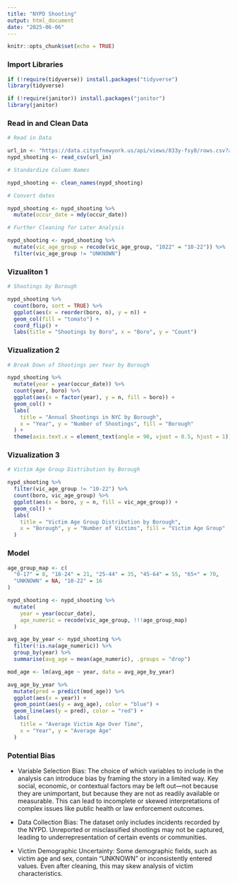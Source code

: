 ---
title: "NYPD Shooting"
output: html_document
date: "2025-06-06"
---

```{r setup, include=FALSE}
knitr::opts_chunk$set(echo = TRUE)
```

### Import Libraries

```{r Load Packages, echo=TRUE, results='hide', message=FALSE}
if (!require(tidyverse)) install.packages("tidyverse")
library(tidyverse)

if (!require(janitor)) install.packages("janitor")
library(janitor)
```
### Read in and Clean Data
```{r import, echo=TRUE, results='hide', message=FALSE}

# Read in Data

url_in <- "https://data.cityofnewyork.us/api/views/833y-fsy8/rows.csv?accessType=DOWNLOAD"
nypd_shooting <- read_csv(url_in)

# Standardize Column Names

nypd_shooting <- clean_names(nypd_shooting)

# Convert dates

nypd_shooting <- nypd_shooting %>% 
  mutate(occur_date = mdy(occur_date))

# Further Cleaning for Later Analysis

nypd_shooting <- nypd_shooting %>%
  mutate(vic_age_group = recode(vic_age_group, "1022" = "10-22")) %>%
  filter(vic_age_group != "UNKNOWN")
```
### Vizualiton 1
``` {r Viz 1, echo=TRUE, results='hide', message=FALSE}
# Shootings by Borough

nypd_shooting %>%
  count(boro, sort = TRUE) %>%
  ggplot(aes(x = reorder(boro, n), y = n)) +
  geom_col(fill = "tomato") +
  coord_flip() +
  labs(title = "Shootings by Boro", x = "Boro", y = "Count") 

```

\newline
### Vizualization 2
``` {r Viz 2, echo=TRUE, results='hide', message=FALSE}
# Break Down of Shootings per Year by Borough

nypd_shooting %>%
  mutate(year = year(occur_date)) %>%
  count(year, boro) %>%
  ggplot(aes(x = factor(year), y = n, fill = boro)) +
  geom_col() +
  labs(
    title = "Annual Shootings in NYC by Borough",
    x = "Year", y = "Number of Shootings", fill = "Borough"
  ) +
  theme(axis.text.x = element_text(angle = 90, vjust = 0.5, hjust = 1))
```

\newline
### Vizualization 3
``` {r Viz 3, echo=TRUE, results='hide', message=FALSE}
# Victim Age Group Distribution by Borough

nypd_shooting %>%
  filter(vic_age_group != "10-22") %>% 
  count(boro, vic_age_group) %>%
  ggplot(aes(x = boro, y = n, fill = vic_age_group)) +
  geom_col() +
  labs(
    title = "Victim Age Group Distribution by Borough",
    x = "Borough", y = "Number of Victims", fill = "Victim Age Group"
  )

```

\newline
### Model
```{r model, warning=FALSE}

age_group_map <- c(
  "0-17" = 8, "18-24" = 21, "25-44" = 35, "45-64" = 55, "65+" = 70, 
  "UNKNOWN" = NA, "10-22" = 16
)

nypd_shooting <- nypd_shooting %>%
  mutate(
    year = year(occur_date),
    age_numeric = recode(vic_age_group, !!!age_group_map)
  )

avg_age_by_year <- nypd_shooting %>%
  filter(!is.na(age_numeric)) %>%
  group_by(year) %>%
  summarise(avg_age = mean(age_numeric), .groups = "drop")

mod_age <- lm(avg_age ~ year, data = avg_age_by_year)

avg_age_by_year %>%
  mutate(pred = predict(mod_age)) %>%
  ggplot(aes(x = year)) +
  geom_point(aes(y = avg_age), color = "blue") +
  geom_line(aes(y = pred), color = "red") +
  labs(
    title = "Average Victim Age Over Time",
    x = "Year", y = "Average Age"
  )

```

### Potential Bias

* Variable Selection Bias: The choice of which variables to include in the analysis can introduce bias by framing the story in a limited way. Key social, economic, or contextual factors may be left out—not because they are unimportant, but because they are not as readily available or measurable. This can lead to incomplete or skewed interpretations of complex issues like public health or law enforcement outcomes.

* Data Collection Bias: The dataset only includes incidents recorded by the NYPD. Unreported or misclassified shootings may not be captured, leading to underrepresentation of certain events or communities.

* Victim Demographic Uncertainty: Some demographic fields, such as victim age and sex, contain "UNKNOWN" or inconsistently entered values. Even after cleaning, this may skew analysis of victim characteristics.
